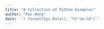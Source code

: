 ```yaml
---
title: "A Collection of Python Examples"
author: "Fan Wang"
date: '`r format(Sys.Date(), "%Y-%m-%d")`'
---
```

